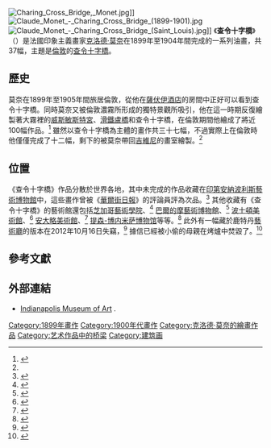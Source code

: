 {{Infobox artwork
| image_file         = Monet, Claude - Charing Cross Bridge - Google Art Project.jpg
| painting_alignment = 
| image_size         = 200px
| title              =查令十字橋
| alt                = 
| other_language_1   =
| other_title_1      =
| other_language_2   =
| other_title_2      = 
| artist             = [[克洛德·莫奈|克洛德·莫奈]]
| year               = 約1900年
| type               =             布面油畫
| height_metric             = 
| width_metric              = 
| length_metric             = 
| height_imperial        = 26
| width_imperial         = 36.5
| length_imperial        = 
| diameter__metric        = 
| diameter_imperial      = 
| imperial_unit = in
| metric_unit = cm
| city               = [[印第安納波利斯|印第安納波利斯]]
| museum             = [[印第安納波利斯藝術博物館|印第安納波利斯藝術博物館]]
| coordinates        =
| owner              =
}}
[[Image:Charing_Cross_Bridge,_Monet.jpg|thumb]]]]
[[File:Claude_Monet_-_Charing_Cross_Bridge_(1899-1901).jpg|thumb]]
[[File:Claude_Monet_-_Charing_Cross_Bridge_(Saint_Louis).jpg|thumb]]]]
《'''查令十字橋'''》（{{lang-en|'''Charing Cross Bridge'''}}）是法國印象主義畫家[[克洛德·莫奈|克洛德·莫奈]]在1899年至1904年間完成的一系列油畫，共37幅，主題是[[倫敦|倫敦]]的[[查令十字橋|查令十字橋]]。

==歷史==
莫奈在1899年至1905年間旅居倫敦，從他在[[薩伏伊酒店|薩伏伊酒店]]的房間中正好可以看到查令十字橋。同時莫奈又被倫敦濃霧所形成的獨特景觀所吸引，他在這一時期反復繪製著大霧裡的[[國會大廈_(莫奈)|威斯敏斯特宮]]、[[滑鐵盧橋|滑鐵盧橋]]和查令十字橋，在倫敦期間他繪成了將近100幅作品。<ref name=lee>{{cite book|last1=Lee|first1=Ellen Wardwell|last2=Robinson|first2=Anne|title=Indianapolis Museum of Art: Highlights of the Collection|publisher=Indianapolis Museum of Art|location=[[Indianapolis|Indianapolis]]|year=2005|isbn=0936260777}}</ref> 雖然以查令十字橋為主體的畫作共三十七幅，不過實際上在倫敦時他僅僅完成了十二幅，剩下的被莫奈帶回[[吉維尼|吉維尼]]的畫室繪製。<ref name=thyssen/>

==位置==
《查令十字橋》作品分散於世界各地，其中未完成的作品收藏在[[印第安納波利斯藝術博物館|印第安納波利斯藝術博物館]]中，這些畫作曾被《[[華爾街日報|華爾街日報]]》的評論員評為次品。<ref>{{cite web|title=IMA has "second-rate art"?|url=http://eyeonindianapolis.blogspot.com/2007_03_01_archive.html|publisher=Eye on Indianapolis|accessdate=29 November 2012|archive-date=2019-06-08|archive-url=https://web.archive.org/web/20190608080926/http://eyeonindianapolis.blogspot.com/2007_03_01_archive.html|dead-url=no}}</ref> 其他收藏有《查令十字橋》的藝術館還包括[[芝加哥藝術學院|芝加哥藝術學院]]、<ref>{{cite web|title=Charing Cross Bridge, London, 1901|url=http://www.artic.edu/aic/collections/artwork/16544|publisher=Art Institute of Chicago|accessdate=29 November 2012|archive-date=2018-10-11|archive-url=https://web.archive.org/web/20181011220117/http://www.artic.edu/aic/collections/artwork/16544|dead-url=no}}</ref> [[巴爾的摩藝術博物館|巴爾的摩藝術博物館]]、<ref>{{cite web|title=Charing Cross Bridge|url=http://www.artbma.org/annualreport/2009/leadership/monet.html|publisher=Baltimore Museum of Art|accessdate=29 November 2012|deadurl=yes|archiveurl=https://web.archive.org/web/20110107200220/http://www.artbma.org/annualreport/2009/leadership/monet.html|archivedate=2011年1月7日}}</ref> [[波士頓美術館|波士頓美術館]]、<ref>{{cite web|title=Charing Cross Bridge (overcast day), 1900|url=http://www.mfa.org/collections/object/charing-cross-bridge-overcast-day-1900-34284|publisher=Museum of Fine Arts, Boston|accessdate=29 November 2012|archive-date=2019-04-15|archive-url=https://web.archive.org/web/20190415190410/https://www.mfa.org/collections/object/charing-cross-bridge-overcast-day-1900-34284|dead-url=no}}</ref> [[安大略美術館|安大略美術館]]、<ref>{{cite web|title=Claude Monet, Charing Cross Bridge, Fog|url=http://www.ago.net/claude-monet-charing-cross-bridge-fog|publisher=Art Gallery of Ontario|accessdate=29 November 2012|archive-date=2020-11-30|archive-url=https://web.archive.org/web/20201130160655/http://www.ago.net/claude-monet-charing-cross-bridge-fog|dead-url=no}}</ref> [[提森-博内米萨博物馆|提森-博内米萨博物馆]]等等。<ref name=thyssen>{{cite web|title=Claude Monet Charing Cross Bridge 1899|url=http://www.museothyssen.org/en/thyssen/ficha_obra/677|publisher=Thyssen-Bornemisza Museum|accessdate=29 November 2012|archive-url=https://web.archive.org/web/20141218165134/http://www.museothyssen.org/en/thyssen/ficha_obra/677|archive-date=2014-12-18|dead-url=yes}}</ref> 此外有一幅藏於鹿特丹[[藝術廳_(鹿特丹)|藝術廳]]的版本在2012年10月16日失竊，<ref>{{cite web|last=Hasan|first=Lama|title=Daring Art Heist Nets Picasso, Matisse|url=http://abcnews.go.com/blogs/headlines/2012/10/daring-art-heist-nets-picasso-matisse/|publisher=[[ABC_News|ABC News]]|accessdate=29 November 2012|date=16 Oct 2012|archive-date=2020-12-01|archive-url=https://web.archive.org/web/20201201000256/https://abcnews.go.com/blogs/headlines/2012/10/daring-art-heist-nets-picasso-matisse/|dead-url=no}}</ref> 據信已經被小偷的母親在烤爐中焚毀了。<ref>{{cite web|last1=Vandoorne|first1=Saskya|last2=Smith-Spark|first2=Laura|last3=Ciobanu|first3=Liliana|title=Stove ashes probed for traces of stolen Picasso, Matisse, Monet works|url=http://www.cnn.com/2013/07/19/world/europe/romania-stolen-art-probe|publisher=[[CNN|CNN]]|accessdate=7 August 2013|date=19 July 2013|archive-date=2019-11-02|archive-url=https://web.archive.org/web/20191102024716/https://www.cnn.com/2013/07/19/world/europe/romania-stolen-art-probe/|dead-url=no}}</ref>

==參考文獻==
{{reflist|2}}

==外部連結==
{{commons category|Claude Monet}}
{{Commons category|Paintings by Claude Monet}}
*[http://www.imamuseum.org/art/collections/artwork/charing-cross-bridge-monet-claude Indianapolis Museum of Art] {{Wayback|url=http://www.imamuseum.org/art/collections/artwork/charing-cross-bridge-monet-claude |date=20121008073414 }}.

{{莫奈}}

[[Category:1899年畫作|Category:1899年畫作]]
[[Category:1900年代畫作|Category:1900年代畫作]]
[[Category:克洛德·莫奈的繪畫作品|Category:克洛德·莫奈的繪畫作品]]
[[Category:艺术作品中的桥梁|Category:艺术作品中的桥梁]]
[[Category:建筑画|Category:建筑画]]